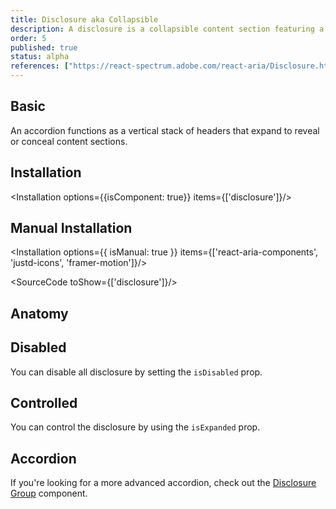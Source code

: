 ```yaml
---
title: Disclosure aka Collapsible
description: A disclosure is a collapsible content section featuring a header with a title and a trigger button, along with a panel that holds the content.
order: 5
published: true
status: alpha
references: ["https://react-spectrum.adobe.com/react-aria/Disclosure.html#props"]
---
```


## Basic
An accordion functions as a vertical stack of headers that expand to reveal or conceal content sections.
<How isCenter={false} toUse="navigation/disclosure/disclosure-demo" />

## Installation
<Installation options={{isComponent: true}} items={['disclosure']}/>

## Manual Installation
<Installation options={{ isManual: true }} items={['react-aria-components', 'justd-icons', 'framer-motion']}/>

<SourceCode toShow={['disclosure']}/>

## Anatomy
<Anatomy show='disclosure-anatomy'/>

## Disabled
You can disable all disclosure by setting the `isDisabled` prop.
<How isCenter={false} toUse="navigation/disclosure/disclosure-disabled-demo" />

## Controlled
You can control the disclosure by using the `isExpanded` prop.
<How isCenter={false} toUse="navigation/disclosure/disclosure-controlled-demo" />

## Accordion
If you're looking for a more advanced accordion, check out the [Disclosure Group](/docs/components/navigation/disclosure-group) component.
